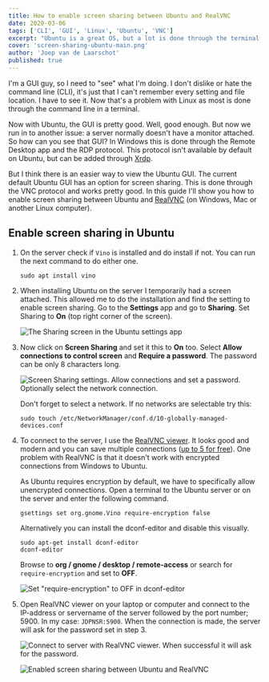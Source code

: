 ```yaml
---
title: How to enable screen sharing between Ubuntu and RealVNC
date: 2020-03-06
tags: ['CLI', 'GUI', 'Linux', 'Ubuntu', 'VNC']
excerpt: "Ubuntu is a great OS, but a lot is done through the terminal. If you need a GUI this is how you can enable screen sharing between Ubuntu and RealVNC."
cover: 'screen-sharing-ubuntu-main.png'
author: 'Joep van de Laarschot'
published: true
---
```


I'm a GUI guy, so I need to "see" what I'm doing. I don't dislike or hate the command line (CLI), it's just that I can't remember every setting and file location. I have to see it. Now that's a problem with Linux as most is done through the command line in a terminal.

Now with Ubuntu, the GUI is pretty good. Well, good enough. But now we run in to another issue: a server normally doesn't have a monitor attached. So how can you see that GUI? In Windows this is done through the Remote Desktop app and the RDP protocol. This protocol isn't available by default on Ubuntu, but can be added through [Xrdp](https://linuxize.com/post/how-to-install-xrdp-on-ubuntu-18-04/).

But I think there is an easier way to view the Ubuntu GUI. The current default Ubuntu GUI has an option for screen sharing. This is done through the VNC protocol and works pretty good. In this guide I'll show you how to enable screen sharing between Ubuntu and [RealVNC](https://www.realvnc.com/en/connect/download/viewer/) (on Windows, Mac or another Linux computer).

## Enable screen sharing in Ubuntu

1. On the server check if `Vino` is installed and do install if not. You can run the next command to do either one.

    ```console
    sudo apt install vino
    ```

2. When installing Ubuntu on the server I temporarily had a screen attached. This allowed me to do the installation and find the setting to enable screen sharing. Go to the **Settings** app and go to **Sharing**. Set Sharing to **On** (top right corner of the screen).

    ![The Sharing screen in the Ubuntu settings app](screen-sharing-ubuntu-01.png)

3. Now click on **Screen Sharing** and set it this to **On** too. Select **Allow connections to control screen** and **Require a password**. The password can be only 8 characters long.

    ![Screen Sharing settings. Allow connections and set a password. Optionally select the network connection.](screen-sharing-ubuntu-02.png)

    Don't forget to select a network. If no networks are selectable try this:

    ```console
    sudo touch /etc/NetworkManager/conf.d/10-globally-managed-devices.conf
    ```

4. To connect to the server, I use the [RealVNC viewer](https://www.realvnc.com/en/connect/download/viewer/). It looks good and modern and you can save multiple connections ([up to 5 for free](https://www.realvnc.com/en/connect/home/)). One problem with RealVNC is that it doesn't work with encrypted connections from Windows to Ubuntu.

    As Ubuntu requires encryption by default, we have to specifically allow unencrypted connections. Open a terminal to the Ubuntu server or on the server and enter the following command.

    ```console
    gsettings set org.gnome.Vino require-encryption false
    ```

    Alternatively you can install the dconf-editor and disable this visually.

    ```console
    sudo apt-get install dconf-editor
    dconf-editor
    ```

    Browse to **org / gnome / desktop / remote-access** or search for `require-encryption` and set to **OFF**.

    ![Set "require-encryption" to OFF in dconf-editor](screen-sharing-ubuntu-03.png)

5. Open RealVNC viewer on your laptop or computer and connect to the IP-address or servername of the server followed by the port number; 5900. In my case: `JDPNSR:5900`. When the connection is made, the server will ask for the password set in step 3.

    ![Connect to server with RealVNC viewer. When successful it will ask for the password.](screen-sharing-ubuntu-04.png)

    ![Enabled screen sharing between Ubuntu and RealVNC](screen-sharing-ubuntu-main.png)
